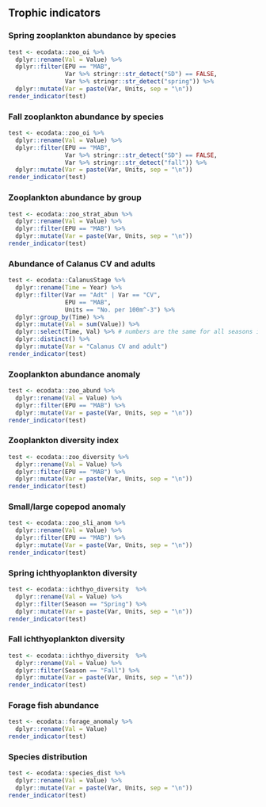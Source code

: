 ## Trophic indicators

### Spring zooplankton abundance by species
```r
test <- ecodata::zoo_oi %>%
  dplyr::rename(Val = Value) %>%
  dplyr::filter(EPU == "MAB",
                Var %>% stringr::str_detect("SD") == FALSE,
                Var %>% stringr::str_detect("spring")) %>%
  dplyr::mutate(Var = paste(Var, Units, sep = "\n"))
render_indicator(test)
```

### Fall zooplankton abundance by species
```r
test <- ecodata::zoo_oi %>%
  dplyr::rename(Val = Value) %>%
  dplyr::filter(EPU == "MAB",
                Var %>% stringr::str_detect("SD") == FALSE,
                Var %>% stringr::str_detect("fall")) %>%
  dplyr::mutate(Var = paste(Var, Units, sep = "\n"))
render_indicator(test)
```

### Zooplankton abundance by group
```r
test <- ecodata::zoo_strat_abun %>%
  dplyr::rename(Val = Value) %>%
  dplyr::filter(EPU == "MAB") %>%
  dplyr::mutate(Var = paste(Var, Units, sep = "\n"))
render_indicator(test)
```

### Abundance of Calanus CV and adults
```r
test <- ecodata::CalanusStage %>%
  dplyr::rename(Time = Year) %>%
  dplyr::filter(Var == "Adt" | Var == "CV",
                EPU == "MAB",
                Units == "No. per 100m^-3") %>%
  dplyr::group_by(Time) %>%
  dplyr::mutate(Val = sum(Value)) %>%
  dplyr::select(Time, Val) %>% # numbers are the same for all seasons in a year
  dplyr::distinct() %>%
  dplyr::mutate(Var = "Calanus CV and adult")
render_indicator(test)
```

### Zooplankton abundance anomaly
```r
test <- ecodata::zoo_abund %>%
  dplyr::rename(Val = Value) %>%
  dplyr::filter(EPU == "MAB") %>%
  dplyr::mutate(Var = paste(Var, Units, sep = "\n"))
render_indicator(test)
```

### Zooplankton diversity index
```r
test <- ecodata::zoo_diversity %>%
  dplyr::rename(Val = Value) %>%
  dplyr::filter(EPU == "MAB") %>%
  dplyr::mutate(Var = paste(Var, Units, sep = "\n"))
render_indicator(test)
```

### Small/large copepod anomaly
```r
test <- ecodata::zoo_sli_anom %>%
  dplyr::rename(Val = Value) %>%
  dplyr::filter(EPU == "MAB") %>%
  dplyr::mutate(Var = paste(Var, Units, sep = "\n"))
render_indicator(test)
```

### Spring ichthyoplankton diversity
```r
test <- ecodata::ichthyo_diversity  %>%
  dplyr::rename(Val = Value) %>%
  dplyr::filter(Season == "Spring") %>%
  dplyr::mutate(Var = paste(Var, Units, sep = "\n"))
render_indicator(test)
```

### Fall ichthyoplankton diversity
```r
test <- ecodata::ichthyo_diversity  %>%
  dplyr::rename(Val = Value) %>%
  dplyr::filter(Season == "Fall") %>%
  dplyr::mutate(Var = paste(Var, Units, sep = "\n"))
render_indicator(test)
```

### Forage fish abundance
```r
test <- ecodata::forage_anomaly %>%
  dplyr::rename(Val = Value)
render_indicator(test)
```

### Species distribution
```r
test <- ecodata::species_dist %>%
  dplyr::rename(Val = Value) %>%
  dplyr::mutate(Var = paste(Var, Units, sep = "\n"))
render_indicator(test)
```
